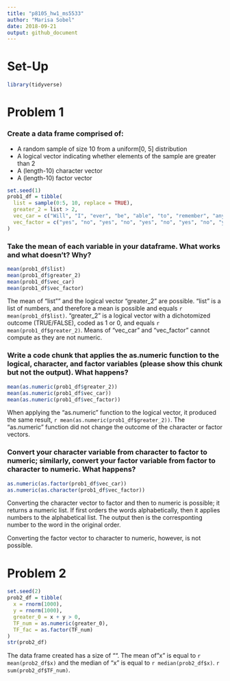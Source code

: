 ```yaml
---
title: "p8105_hw1_ms5533"
author: "Marisa Sobel"
date: 2018-09-21
output: github_document
---
```


# Set-Up

```r
library(tidyverse)
```

# Problem 1

### Create a data frame comprised of:
* A random sample of size 10 from a uniform[0, 5] distribution
* A logical vector indicating whether elements of the sample are greater than 2
* A (length-10) character vector
* A (length-10) factor vector

```r
set.seed(1)
prob1_df = tibble(
  list = sample(0:5, 10, replace = TRUE), 
  greater_2 = list > 2, 
  vec_car = c("Will", "I", "ever", "be", "able", "to", "remember", "any", "R", "commands"), 
  vec_factor = c("yes", "no", "yes", "no", "yes", "no", "yes", "no", "yes", "no")
)
```

### Take the mean of each variable in your dataframe. What works and what doesn’t? Why?

```r
mean(prob1_df$list)
mean(prob1_df$greater_2)
mean(prob1_df$vec_car)
mean(prob1_df$vec_factor)
```

The mean of "list"" and the logical vector "greater_2" are possible. "list" is a list of numbers, and therefore a mean is possible and equals `r mean(prob1_df$list)`. "greater_2" is a logical vector with a dichotomized outcome (TRUE/FALSE), coded as 1 or 0, and equals `r mean(prob1_df$greater_2)`. Means of "vec_car" and "vec_factor" cannot compute as they are not numeric. 

### Write a code chunk that applies the as.numeric function to the logical, character, and factor variables (please show this chunk but not the output). What happens?

```r
mean(as.numeric(prob1_df$greater_2))
mean(as.numeric(prob1_df$vec_car))
mean(as.numeric(prob1_df$vec_factor))
```

When applying the "as.numeric" function to the logical vector, it produced the same result, `r mean(as.numeric(prob1_df$greater_2))`. The "as.numeric" function did not change the outcome of the character or factor vectors. 

### Convert your character variable from character to factor to numeric; similarly, convert your factor variable from factor to character to numeric. What happens?

```r
as.numeric(as.factor(prob1_df$vec_car))
as.numeric(as.character(prob1_df$vec_factor))
```

Converting the character vector to factor and then to numeric is possible; it returns a numeric list. If first orders the words alphabetically, then it applies numbers to the alphabetical list. The output then is the corresponting number to the word in the original order. 

Converting the factor vector to character to numeric, however, is not possible. 

# Problem 2

```r
set.seed(2)
prob2_df = tibble(
  x = rnorm(1000),
  y = rnorm(1000),
  greater_0 = x + y > 0, 
  TF_num = as.numeric(greater_0),
  TF_fac = as.factor(TF_num)
)
str(prob2_df)
```

The data frame created has a size of "". The mean of "x" is equal to `r mean(prob2_df$x)` and the median of "x" is equal to `r median(prob2_df$x)`. `r sum(prob2_df$TF_num)`. 
